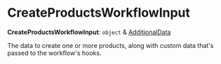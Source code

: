 
# CreateProductsWorkflowInput

 **CreateProductsWorkflowInput**: `object` & [AdditionalData](../../../types/HttpTypes/types/types.HttpTypes.AdditionalData/page.mdx)

The data to create one or more products, along with custom data that's passed to the workflow's hooks.
